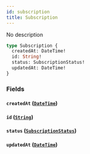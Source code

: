 ```yaml
---
id: subscription
title: Subscription
---
```


No description

```graphql
type Subscription {
  createdAt: DateTime!
  id: String!
  status: SubscriptionStatus!
  updatedAt: DateTime!
}
```

### Fields

#### `createdAt` ([`DateTime`](/docs/graphql/scalars/date-time))
#### `id` ([`String`](/docs/graphql/scalars/string))
#### `status` ([`SubscriptionStatus`](/docs/graphql/enums/subscription-status))
#### `updatedAt` ([`DateTime`](/docs/graphql/scalars/date-time))
